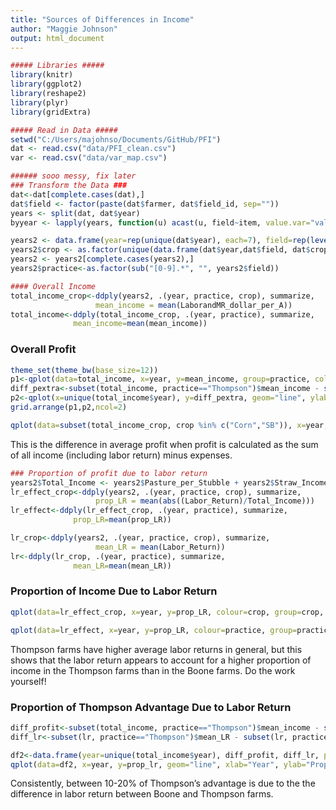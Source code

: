 ```yaml
---
title: "Sources of Differences in Income"
author: "Maggie Johnson"
output: html_document
---
```


```r
##### Libraries #####
library(knitr)
library(ggplot2)
library(reshape2)
library(plyr)
library(gridExtra)
```

```r
##### Read in Data #####
setwd("C:/Users/majohnso/Documents/GitHub/PFI")
dat <- read.csv("data/PFI_clean.csv")
var <- read.csv("data/var_map.csv")

###### sooo messy, fix later
### Transform the Data ###
dat<-dat[complete.cases(dat),]
dat$field <- factor(paste(dat$farmer, dat$field_id, sep=""))
years <- split(dat, dat$year)
byyear <- lapply(years, function(u) acast(u, field~item, value.var="value"))

years2 <- data.frame(year=rep(unique(dat$year), each=7), field=rep(levels(dat$field), 25), do.call(rbind, byyear))
years2$crop <- as.factor(unique(data.frame(dat$year,dat$field, dat$crop))[,3])
years2 <- years2[complete.cases(years2),]
years2$practice<-as.factor(sub("[0-9].*", "", years2$field))

#### Overall Income 
total_income_crop<-ddply(years2, .(year, practice, crop), summarize,
                   mean_income = mean(LaborandMR_dollar_per_A))
total_income<-ddply(total_income_crop, .(year, practice), summarize,
              mean_income=mean(mean_income))
```

### Overall Profit 
```r
theme_set(theme_bw(base_size=12))
p1<-qplot(data=total_income, x=year, y=mean_income, group=practice, colour=practice, geom="line", ylab="Profit", xlab="Year", main="Overall Profit") + theme(legend.position="bottom")
diff_pextra<-subset(total_income, practice=="Thompson")$mean_income - subset(total_income, practice=="Boone")$mean_income
p2<-qplot(x=unique(total_income$year), y=diff_pextra, geom="line", ylab="Difference in Profit", xlab="Year", main="Thompson Advantage") + geom_hline(aes(yintercept=0)) 
grid.arrange(p1,p2,ncol=2)

qplot(data=subset(total_income_crop, crop %in% c("Corn","SB")), x=year, y=mean_income, colour=practice, group=practice, geom="line") + facet_wrap(~crop) + theme(legend.position="bottom")


```

This is the difference in average profit when profit is calculated as the sum of all income (including labor return) minus expenses.


```r
### Proportion of profit due to labor return
years2$Total_Income <- years2$Pasture_per_Stubble + years2$Straw_Income + years2$Residue_Income + years2$Crop_Income
lr_effect_crop<-ddply(years2, .(year, practice, crop), summarize,
                   prop_LR = mean(abs((Labor_Return)/Total_Income)))
lr_effect<-ddply(lr_effect_crop, .(year, practice), summarize,
              prop_LR=mean(prop_LR))

lr_crop<-ddply(years2, .(year, practice, crop), summarize,
                   mean_LR = mean(Labor_Return))
lr<-ddply(lr_crop, .(year, practice), summarize,
              mean_LR=mean(mean_LR))

```

### Proportion of Income Due to Labor Return
```r
qplot(data=lr_effect_crop, x=year, y=prop_LR, colour=crop, group=crop, geom="line") + facet_wrap(~practice)

qplot(data=lr_effect, x=year, y=prop_LR, colour=practice, group=practice, geom="line") 
```

Thompson farms have higher average labor returns in general, but this shows that the labor return appears to account for a higher proportion of income in the Thompson farms than in the Boone farms. Do the work yourself! 

### Proportion of Thompson Advantage Due to Labor Return
```r
diff_profit<-subset(total_income, practice=="Thompson")$mean_income - subset(total_income, practice=="Boone")$mean_income
diff_lr<-subset(lr, practice=="Thompson")$mean_LR - subset(lr, practice=="Boone")$mean_LR

df2<-data.frame(year=unique(total_income$year), diff_profit, diff_lr, prop_lr=diff_lr/diff_profit)
qplot(data=df2, x=year, y=prop_lr, geom="line", xlab="Year", ylab="Proportion of Profit Difference") 
```

Consistently, between 10-20% of Thompson's advantage is due to the the difference in labor return between Boone and Thompson farms.
